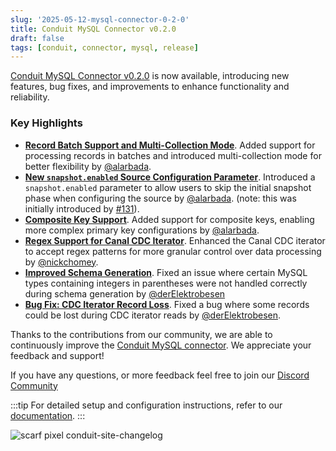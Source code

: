 ```yaml
---
slug: '2025-05-12-mysql-connector-0-2-0'
title: Conduit MySQL Connector v0.2.0
draft: false
tags: [conduit, connector, mysql, release]
---
```


[Conduit MySQL Connector v0.2.0](https://github.com/conduitio-labs/conduit-connector-mysql/releases/tag/v0.2.0) is now available, introducing new features, bug fixes, and improvements to enhance functionality and reliability.

<!--truncate-->

### Key Highlights


- [**Record Batch Support and Multi-Collection Mode**](https://github.com/conduitio-labs/conduit-connector-mysql/pull/114). Added support for processing records in batches and introduced multi-collection mode for better flexibility by [@alarbada](https://github.com/alarbada).
- [**New `snapshot.enabled` Source Configuration Parameter**](https://github.com/conduitio-labs/conduit-connector-mysql/pull/141). Introduced a `snapshot.enabled` parameter to allow users to skip the initial snapshot phase when configuring the source by [@alarbada](https://github.com/alarbada). (note: this was initially introduced by [#131](https://github.com/conduitio-labs/conduit-connector-mysql/pull/131)).
- [**Composite Key Support**](https://github.com/conduitio-labs/conduit-connector-mysql/pull/107). Added support for composite keys, enabling more complex primary key configurations by [@alarbada](https://github.com/alarbada).
- [**Regex Support for Canal CDC Iterator**](https://github.com/conduitio-labs/conduit-connector-mysql/pull/124). Enhanced the Canal CDC iterator to accept regex patterns for more granular control over data processing by [@nickchomey](https://github.com/nickchomey).
- [**Improved Schema Generation**](https://github.com/conduitio-labs/conduit-connector-mysql/pull/115). Fixed an issue where certain MySQL types containing integers in parentheses were not handled correctly during schema generation by [@derElektrobesen](https://github.com/derElektrobesen)
- [**Bug Fix: CDC Iterator Record Loss**](https://github.com/conduitio-labs/conduit-connector-mysql/pull/120). Fixed a bug where some records could be lost during CDC iterator reads by [@derElektrobesen](https://github.com/derElektrobesen).


Thanks to the contributions from our community, we are able to continuously improve the [Conduit MySQL connector](/docs/using/connectors/list/mysql). We appreciate your feedback and support!

If you have any questions, or more feedback feel free to join our [Discord Community](https://discord.meroxa.com/)

:::tip
For detailed setup and configuration instructions, refer to our [documentation](/docs/using/connectors/list/mysql).
:::

![scarf pixel conduit-site-changelog](https://static.scarf.sh/a.png?x-pxid=b43cda70-9a98-4938-8857-471cc05e99c5)
